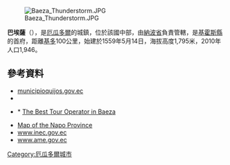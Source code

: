 {{Coord|0|27|49|S|77|53|34|W|display=title}}
[[Image:Baeza_Thunderstorm.JPG|thumb]]

'''巴埃薩'''（{{lang-es|Baeza}}），是[[厄瓜多爾|厄瓜多爾]]的城鎮，位於該國中部，由[[納波省|納波省]]負責管轄，是[[基霍斯縣|基霍斯縣]]的首府，距離[[基多|基多]]100公里，始建於1559年5月14日，海拔高度1,795米，2010年人口1,946。

==參考資料==
*[https://web.archive.org/web/20080304092416/http://www.municipioquijos.gov.ec/ municipioquijos.gov.ec]
*{{cite web|title=WHERE IS BAEZA IN NAPO,ECUADOR LOCATED?|url=http://www.gomapper.com/travel/where-is/baeza-napo-ecuador-0-located.html|publisher=GoMapper|accessdate=December 13, 2013|archive-date=2016-03-04|archive-url=https://web.archive.org/web/20160304024438/http://www.gomapper.com/travel/where-is/baeza-napo-ecuador-0-located.html|dead-url=no}}
*{{cite web|title=Baeza|url=http://www.ecuale.com/napo/baeza.php|publisher=Ecuale.com|accessdate=2103|archive-url=https://web.archive.org/web/20131117181407/http://www.ecuale.com/napo/baeza.php|archive-date=2013-11-17|dead-url=yes}}* [https://web.archive.org/web/20160205152916/http://www.baezatours.com/ The Best Tour Operator in Baeza]
* [http://www.codeso.com/TurismoEcuador/Mapa_Napo.html Map of the Napo Province] {{Wayback|url=http://www.codeso.com/TurismoEcuador/Mapa_Napo.html |date=20200219100646 }}
* [https://web.archive.org/web/20091114090329/http://www.inec.gov.ec/c/document_library/get_file?folderId=717044&name=DLFE-16649.pdf www.inec.gov.ec]
* [https://web.archive.org/web/20090418030625/http://www.ame.gov.ec/directorio/frontEnd/main.php www.ame.gov.ec]

{{Ecuador-geo-stub}}
[[Category:厄瓜多爾城市|Category:厄瓜多爾城市]]